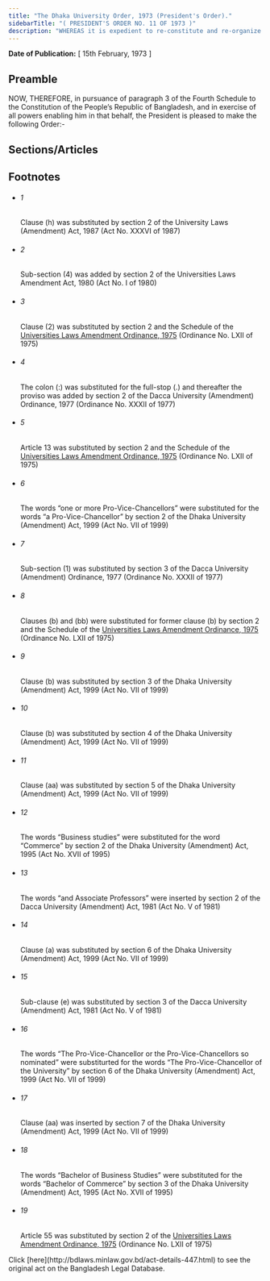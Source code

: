 ```yaml
---
title: "The Dhaka University Order, 1973 (President's Order)."
sidebarTitle: "( PRESIDENT'S ORDER NO. 11 OF 1973 )"
description: "WHEREAS it is expedient to re-constitute and re-organize the University of Dhaka for the purpose of improving the teaching and research provided thereby and the administration thereof; ♣"
---
```


**Date of Publication:** [ 15th February, 1973 ]

## Preamble

NOW, THEREFORE, in pursuance of paragraph 3 of the Fourth Schedule to the Constitution of the People’s Republic of Bangladesh, and in exercise of all powers enabling him in that behalf, the President is pleased to make the following Order:-

## Sections/Articles

## Footnotes

- ###### 1

  Clause (h) was substituted by section 2 of the University Laws (Amendment) Act, 1987 (Act No. XXXVI of 1987)

- ###### 2

  Sub-section (4) was added by section 2 of the Universities Laws Amendment Act, 1980 (Act No. I of 1980)

- ###### 3

  Clause (2) was substituted by section 2 and the Schedule of the [Universities Laws Amendment Ordinance, 1975](/act-509.html "Universities Laws Amendment Ordinance, 1975") (Ordinance No. LXII of 1975)

- ###### 4

  The colon (:) was substituted for the full-stop (.) and thereafter the proviso was added by section 2 of the Dacca University (Amendment) Ordinance, 1977 (Ordinance No. XXXII of 1977)

- ###### 5

  Article 13 was substituted by section 2 and the Schedule of the [Universities Laws Amendment Ordinance, 1975](/act-509.html "Universities Laws Amendment Ordinance, 1975") (Ordinance No. LXII of 1975)

- ###### 6

  The words “one or more Pro-Vice-Chancellors” were substituted for the words “a Pro-Vice-Chancellor” by section 2 of the Dhaka University (Amendment) Act, 1999 (Act No. VII of 1999)

- ###### 7

  Sub-section (1) was substituted by section 3 of the Dacca University (Amendment) Ordinance, 1977 (Ordinance No. XXXII of 1977)

- ###### 8

  Clauses (b) and (bb) were substituted for former clause (b) by section 2 and the Schedule of the [Universities Laws Amendment Ordinance, 1975](/act-509.html "Universities Laws Amendment Ordinance, 1975") (Ordinance No. LXII of 1975)

- ###### 9

  Clause (b) was substituted by section 3 of the Dhaka University (Amendment) Act, 1999 (Act No. VII of 1999)

- ###### 10

  Clause (b) was substituted by section 4 of the Dhaka University (Amendment) Act, 1999 (Act No. VII of 1999)

- ###### 11

  Clause (aa) was substituted by section 5 of the Dhaka University (Amendment) Act, 1999 (Act No. VII of 1999)

- ###### 12

  The words “Business studies” were substituted for the word “Commerce” by section 2 of the Dhaka University (Amendment) Act, 1995 (Act No. XVII of 1995)

- ###### 13

  The words “and Associate Professors” were inserted by section 2 of the Dacca University (Amendment) Act, 1981 (Act No. V of 1981)

- ###### 14

  Clause (a) was substituted by section 6 of the Dhaka University (Amendment) Act, 1999 (Act No. VII of 1999)

- ###### 15

  Sub-clause (e) was substituted by section 3 of the Dacca University (Amendment) Act, 1981 (Act No. V of 1981)

- ###### 16

  The words “The Pro-Vice-Chancellor or the Pro-Vice-Chancellors so nominated” were substiturted for the words “The Pro-Vice-Chancellor of the University” by section 6 of the Dhaka University (Amendment) Act, 1999 (Act No. VII of 1999)

- ###### 17

  Clause (aa) was inserted by section 7 of the Dhaka University (Amendment) Act, 1999 (Act No. VII of 1999)

- ###### 18

  The words “Bachelor of Business Studies” were substituted for the words “Bachelor of Commerce” by section 3 of the Dhaka University (Amendment) Act, 1995 (Act No. XVII of 1995)

- ###### 19

  Article 55 was substituted by section 2 of the [Universities Laws Amendment Ordinance, 1975](/act-509.html "Universities Laws Amendment Ordinance, 1975") (Ordinance No. LXII of 1975)

<Note>
  Click [here](http://bdlaws.minlaw.gov.bd/act-details-447.html) to see the original act on the Bangladesh Legal Database.
</Note>
